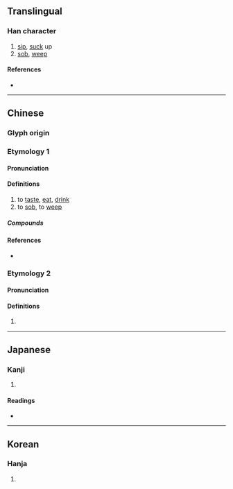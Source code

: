 {{character info/new}}
==Translingual==

===Han character===
{{Han char|rn=30|rad=口|as=08|sn=11|four=67047|canj=REEE|ids=⿰口叕}}

# [[sip]], [[suck]] up
# [[sob]], [[weep]]

====References====
* {{Han ref|kx=0196.120|dkj=03832|dj=0417.210|hdz=10648.050|uh=555C|ud=21852|bh=B0E3|bd=45283}}

----

==Chinese==
{{zh-forms|alt=諁,嚽,歠,𠼣,𩟫}}

===Glyph origin===
{{Han etym}}

===Etymology 1===

====Pronunciation====
{{zh-pron
|m=chuò,zhuó
|c=cyut3,zyut3
|h=pfs=cho̍t
|md=
|mn=
|w=
|mc=y
|oc=y
|cat=
}}

====Definitions====
{{zh-hanzi}}

# to [[taste]], [[eat]], [[drink]] <!-- [1]《廣韻·去聲·祭·綴》啜：甞也。[2]《廣韻·去聲》啜：甞也。[3]《廣韻·入聲》啜：『《說文》曰：甞也。《爾雅》云：茹也，禮曰啜菽飲水。』[4]《禮記·檀弓下》: 孔子曰：「啜菽飲水盡其歡，斯之謂孝。」-->
# to [[sob]], to [[weep]] <!-- 《詩經·中谷有蓷》:有女仳離、啜其泣矣。-->

=====Compounds=====
{{zh-der|啜汁|啜飲|啜持|啜哄|啜賺|啜茶|啜泣|啜茗|啜菽飲水|餔糟啜醨|餔啜|飲水啜菽}}

====References====
* {{R:yue:Hanzi}}

===Etymology 2===

====Pronunciation====
{{zh-pron
|m=chuài
|c=
|mc=
|oc=
|ma=
|cat=
}}

====Definitions====
{{zh-hanzi}}

# {{surname|lang=zh}}

----

==Japanese==

===Kanji===
{{ja-kanji|grade=|rs=口08}}

# {{defn|lang=ja|sort=口08}}

====Readings====
* {{ja-readings|goon=[[せち]] (sechi), [[てち]] (techi)|kanon=[[せつ]] (setsu), [[てつ]] (tetsu)|kun=[[すする]] (susuru)}}

----

==Korean==

===Hanja===
{{ko-hanja|hangeul=철|rv=cheol|mr=ch'ŏl}}

# {{defn|lang=ko|sort=口08}}